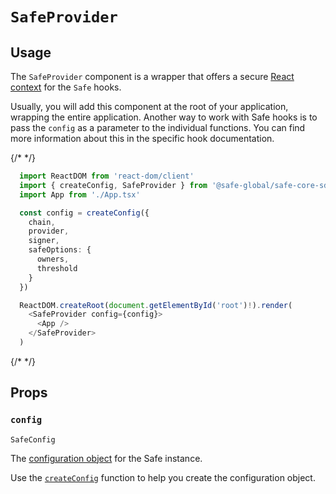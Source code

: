 # `SafeProvider`

## Usage

The `SafeProvider` component is a wrapper that offers a secure [React context](https://react.dev/reference/react/createContext#provider) for the `Safe` hooks.

Usually, you will add this component at the root of your application, wrapping the entire application. Another way to work with Safe hooks is to pass the `config` as a parameter to the individual functions. You can find more information about this in the specific hook documentation.

{/* <!-- vale off --> */}

```typescript
  import ReactDOM from 'react-dom/client'
  import { createConfig, SafeProvider } from '@safe-global/safe-core-sdk-react-hooks'
  import App from './App.tsx'

  const config = createConfig({
    chain,
    provider,
    signer,
    safeOptions: {
      owners,
      threshold
    }
  })

  ReactDOM.createRoot(document.getElementById('root')!).render(
    <SafeProvider config={config}>
      <App />
    </SafeProvider>
  )
```

{/* <!-- vale on --> */}

## Props

### `config`

`SafeConfig`

The [configuration object](./safeconfig.mdx) for the Safe instance. 

Use the [`createConfig`](./createconfig.mdx) function to help you create the configuration object.